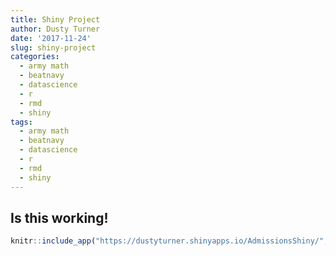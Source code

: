```yaml
---
title: Shiny Project
author: Dusty Turner
date: '2017-11-24'
slug: shiny-project
categories:
  - army math
  - beatnavy
  - datascience
  - r
  - rmd
  - shiny
tags:
  - army math
  - beatnavy
  - datascience
  - r
  - rmd
  - shiny
---
```


## Is this working!   

<center>
```r
knitr::include_app("https://dustyturner.shinyapps.io/AdmissionsShiny/", height = "600px")
```
</center>